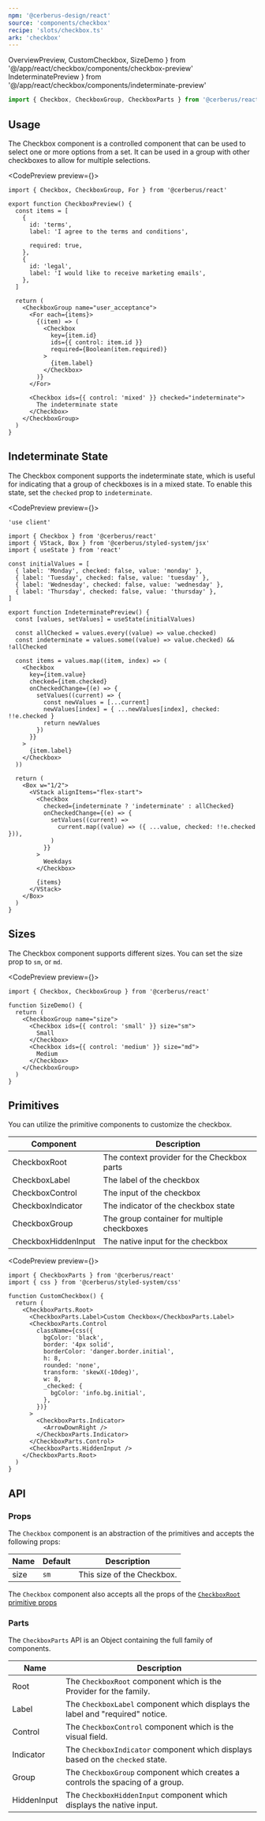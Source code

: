 ```yaml
---
npm: '@cerberus-design/react'
source: 'components/checkbox'
recipe: 'slots/checkbox.ts'
ark: 'checkbox'
---
```


  OverviewPreview,
  CustomCheckbox,
  SizeDemo
} from '@/app/react/checkbox/components/checkbox-preview'
  IndeterminatePreview
} from '@/app/react/checkbox/components/indeterminate-preview'

```ts
import { Checkbox, CheckboxGroup, CheckboxParts } from '@cerberus/react'
```

## Usage

The Checkbox component is a controlled component that can be used to select one or more options from a set. It can be used in a group with other checkboxes to allow for multiple selections.

<CodePreview preview={<OverviewPreview />}>
```tsx title="checkbox group"
import { Checkbox, CheckboxGroup, For } from '@cerberus/react'

export function CheckboxPreview() {
  const items = [
    {
      id: 'terms',
      label: 'I agree to the terms and conditions',

      required: true,
    },
    {
      id: 'legal',
      label: 'I would like to receive marketing emails',
    },
  ]

  return (
    <CheckboxGroup name="user_acceptance">
      <For each={items}>
        {(item) => (
          <Checkbox
            key={item.id}
            ids={{ control: item.id }}
            required={Boolean(item.required)}
          >
            {item.label}
          </Checkbox>
        )}
      </For>

      <Checkbox ids={{ control: 'mixed' }} checked="indeterminate">
        The indeterminate state
      </Checkbox>
    </CheckboxGroup>
  )
}
```
</CodePreview>

## Indeterminate State

The Checkbox component supports the indeterminate state, which is useful for indicating that a group of checkboxes is in a mixed state. To enable this state, set the `checked` prop to `indeterminate`.

<CodePreview preview={<IndeterminatePreview />}>
```tsx title="checkbox group"
'use client'

import { Checkbox } from '@cerberus/react'
import { VStack, Box } from '@cerberus/styled-system/jsx'
import { useState } from 'react'

const initialValues = [
  { label: 'Monday', checked: false, value: 'monday' },
  { label: 'Tuesday', checked: false, value: 'tuesday' },
  { label: 'Wednesday', checked: false, value: 'wednesday' },
  { label: 'Thursday', checked: false, value: 'thursday' },
]

export function IndeterminatePreview() {
  const [values, setValues] = useState(initialValues)

  const allChecked = values.every((value) => value.checked)
  const indeterminate = values.some((value) => value.checked) && !allChecked

  const items = values.map((item, index) => (
    <Checkbox
      key={item.value}
      checked={item.checked}
      onCheckedChange={(e) => {
        setValues((current) => {
          const newValues = [...current]
          newValues[index] = { ...newValues[index], checked: !!e.checked }
          return newValues
        })
      }}
    >
      {item.label}
    </Checkbox>
  ))

  return (
    <Box w="1/2">
      <VStack alignItems="flex-start">
        <Checkbox
          checked={indeterminate ? 'indeterminate' : allChecked}
          onCheckedChange={(e) => {
            setValues((current) =>
              current.map((value) => ({ ...value, checked: !!e.checked })),
            )
          }}
        >
          Weekdays
        </Checkbox>

        {items}
      </VStack>
    </Box>
  )
}
```
</CodePreview>

## Sizes

The Checkbox component supports different sizes. You can set the size prop to `sm`, or `md`.

<CodePreview preview={<SizeDemo />}>
```tsx title="checkbox sizes"
import { Checkbox, CheckboxGroup } from '@cerberus/react'

function SizeDemo() {
  return (
    <CheckboxGroup name="size">
      <Checkbox ids={{ control: 'small' }} size="sm">
        Small
      </Checkbox>
      <Checkbox ids={{ control: 'medium' }} size="md">
        Medium
      </Checkbox>
    </CheckboxGroup>
  )
}
```
</CodePreview>

## Primitives

You can utilize the primitive components to customize the checkbox.

| Component | Description |
| --------- | ----------- |
| CheckboxRoot    | The context provider for the Checkbox parts |
| CheckboxLabel   | The label of the checkbox |
| CheckboxControl   | The input of the checkbox |
| CheckboxIndicator   | The indicator of the checkbox state |
| CheckboxGroup | The group container for multiple checkboxes |
| CheckboxHiddenInput  | The native input for the checkbox |

<CodePreview preview={<CustomCheckbox />}>
```tsx title="custom checkbox"
import { CheckboxParts } from '@cerberus/react'
import { css } from '@cerberus/styled-system/css'

function CustomCheckbox() {
  return (
    <CheckboxParts.Root>
      <CheckboxParts.Label>Custom Checkbox</CheckboxParts.Label>
      <CheckboxParts.Control
        className={css({
          bgColor: 'black',
          border: '4px solid',
          borderColor: 'danger.border.initial',
          h: 8,
          rounded: 'none',
          transform: 'skewX(-10deg)',
          w: 8,
          _checked: {
            bgColor: 'info.bg.initial',
          },
        })}
      >
        <CheckboxParts.Indicator>
          <ArrowDownRight />
        </CheckboxParts.Indicator>
      </CheckboxParts.Control>
      <CheckboxParts.HiddenInput />
    </CheckboxParts.Root>
  )
}
```
</CodePreview>

## API

### Props

The `Checkbox` component is an abstraction of the primitives and accepts the following props:

| Name     | Default | Description                                            |
| -------- | ------- | ------------------------------------------------------ |
| size     |  `sm`   | This size of the Checkbox.                             |


The `Checkbox` component also accepts all the props of the [`CheckboxRoot` primitive props](https://ark-ui.com/react/docs/components/checkbox#api-reference)

### Parts

The `CheckboxParts` API is an Object containing the full family of components.

<NoteAdmonition description="It is best to only use the CheckboxParts if you are building a custom solution. Importing Object based components will ship every property it includes into your bundle, regardless if you use it or not." />

| Name     | Description                            |
| -------- | -------------------------------------- |
| Root     | The `CheckboxRoot` component which is the Provider for the family. |
| Label     | The `CheckboxLabel` component which displays the label and "required" notice. |
| Control     | The `CheckboxControl` component which is the visual field. |
| Indicator  | The `CheckboxIndicator` component which displays based on the `checked` state. |
| Group | The `CheckboxGroup` component which creates a controls the spacing of a group. |
| HiddenInput  | The `CheckboxHiddenInput` component which displays the native input. |
